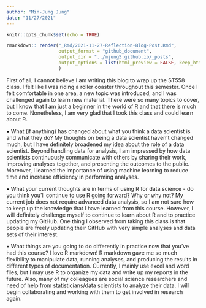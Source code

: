 ```yaml
---
author: "Min-Jung Jung"
date: "11/27/2021"
---
```


```r
knitr::opts_chunk$set(echo = TRUE)
```

```r
rmarkdown:: render("_Rmd/2021-11-27-Reflection-Blog-Post.Rmd",
                   output_format = "github_document",
                   output_dir = "../mjung5.github.io/_posts", 
                   output_options = list(html_preview = FALSE, keep_html = FALSE)
                   )
```

First of all, I cannot believe I am writing this blog to wrap up the ST558 class. I felt like I was riding a roller coaster throughout this semester. Once I felt comfortable in one area, a new topic was introduced, and I was challenged again to learn new material. There were so many topics to cover, but I know that I am just a beginner in the world of R and that there is much to come. Nonetheless, I am very glad that I took this class and could learn about R. 

•	What (if anything) has changed about what you think a data scientist is and what they do?
My thoughts on being a data scientist haven’t changed much, but I have definitely broadened my idea about the role of a data scientist. Beyond handling data for analysis, I am impressed by how data scientists continuously communicate with others by sharing their work, improving analyses together, and presenting the outcomes to the public. Moreover, I learned the importance of using machine learning to reduce time and increase efficiency in performing analyses.  

•	What your current thoughts are in terms of using R for data science - do you think you'll continue to use R going forward?  Why or why not?
My current job does not require advanced data analysis, so I am not sure how to keep up the knowledge that I have learned from this course. However, I will definitely challenge myself to continue to learn about R and to practice updating my GitHub. One thing I observed from taking this class is that people are freely updating their GitHub with very simple analyses and data sets of their interest. 

•	What things are you going to do differently in practice now that you've had this course?
I love R markdown! R markdown gave me so much flexibility to manipulate data, running analyses, and producing the results in different types of documentation. Currently, I mainly use excel and word files, but I may use R to organize my data and write up my reports in the future. Also, many of my colleagues are social science researchers and need of help from statisticians/data scientists to analyze their data. I will begin collaborating and working with them to get involved in research again.  
